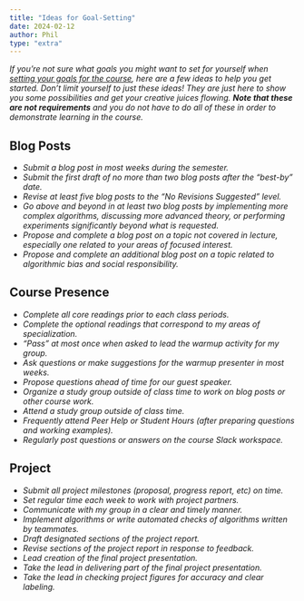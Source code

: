 ```yaml
---
title: "Ideas for Goal-Setting"
date: 2024-02-12
author: Phil
type: "extra"
---
```


*If you're not sure what goals you might want to set for yourself when [setting your goals for the course](goal-setting.ipynb), here are a few ideas to help you get started. Don't limit yourself to just these ideas! They are just here to show you some possibilities and get your creative juices flowing.* ***Note that these are not requirements*** *and you do not have to do all of these in order to demonstrate learning in the course.*

## Blog Posts 

- *Submit a blog post in most weeks during the semester.*
- *Submit the first draft of no more than two blog posts after the "best-by" date.*
- *Revise at least five blog posts to the "No Revisions Suggested" level.*
- *Go above and beyond in at least two blog posts by implementing more complex algorithms, discussing more advanced theory, or performing experiments significantly beyond what is requested.*
- *Propose and complete a blog post on a topic not covered in lecture, especially one related to your areas of focused interest.*
- *Propose and complete an additional blog post on a topic related to algorithmic bias and social responsibility.*

## Course Presence  

- *Complete all core readings prior to each class periods.*
- *Complete the optional readings that correspond to my areas of specialization.*
- *"Pass" at most once when asked to lead the warmup activity for my group.*
- *Ask questions or make suggestions for the warmup presenter in most weeks.*
- *Propose questions ahead of time for our guest speaker.*
- *Organize a study group outside of class time to work on blog posts or other course work.*
- *Attend a study group outside of class time.*
- *Frequently attend Peer Help or Student Hours (after preparing questions and working examples).* 
- *Regularly post questions or answers on the course Slack workspace.*

## Project

- *Submit all project milestones (proposal, progress report, etc) on time.* 
- *Set regular time each week to work with project partners.*
- *Communicate with my group in a clear and timely manner.*
- *Implement algorithms or write automated checks of algorithms written by teammates.*
- *Draft designated sections of the project report.*
- *Revise sections of the project report in response to feedback.*
- *Lead creation of the final project presentation.*
- *Take the lead in delivering part of the final project presentation.*
- *Take the lead in checking project figures for accuracy and clear labeling.*